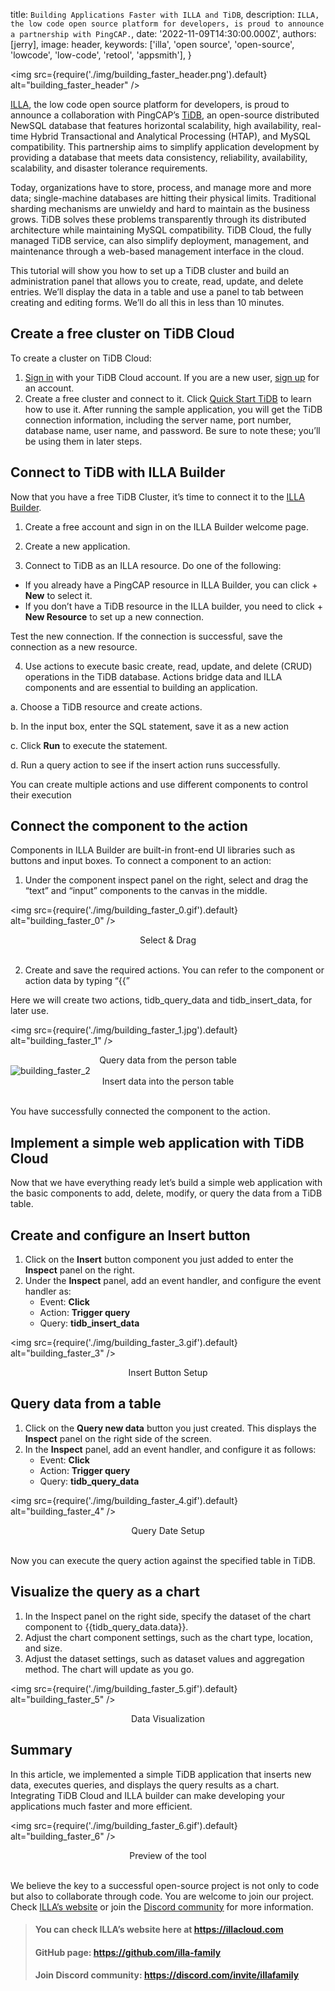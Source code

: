 
  title: `Building Applications Faster with ILLA and TiDB`,
  description: `ILLA, the low code open source platform for developers, is proud to announce a partnership with PingCAP.`,
  date: '2022-11-09T14:30:00.000Z',
  authors: [jerry],
  image: header,
  keywords: ['illa', 'open source', 'open-source', 'lowcode', 'low-code', 'retool', 'appsmith'],
}

<img
  src={require('./img/building_faster_header.png').default}
  alt="building_faster_header"
/>

[ILLA](https://www.illacloud.com/), the low code open source platform for developers, is proud to announce a collaboration with PingCAP’s [TiDB](https://www.pingcap.com/tidb/), an open-source distributed NewSQL database that features horizontal scalability, high availability, real-time Hybrid Transactional and Analytical Processing (HTAP), and MySQL compatibility. This partnership aims to simplify application development by providing a database that meets data consistency, reliability, availability, scalability, and disaster tolerance requirements.

Today, organizations have to store, process, and manage more and more data; single-machine databases are hitting their physical limits. Traditional sharding mechanisms are unwieldy and hard to maintain as the business grows. TiDB solves these problems transparently through its distributed architecture while maintaining MySQL compatibility. TiDB Cloud, the fully managed TiDB service, can also simplify deployment, management, and maintenance through a web-based management interface in the cloud.

This tutorial will show you how to set up a TiDB cluster and build an administration panel that allows you to create, read, update, and delete entries. We’ll display the data in a table and use a panel to tab between creating and editing forms. We’ll do all this in less than 10 minutes.

## Create a free cluster on TiDB Cloud
To create a cluster on TiDB Cloud:

1. [Sign in](https://tidbcloud.com/) with your TiDB Cloud account. If you are a new user, [sign up](https://tidbcloud.com/free-trial/) for an account.
2. Create a free cluster and connect to it. Click [Quick Start TiDB](https://docs.pingcap.com/tidb/dev/dev-guide-build-cluster-in-cloud) to learn how to use it. After running the sample application, you will get the TiDB connection information, including the server name, port number, database name, user name, and password. Be sure to note these; you’ll be using them in later steps.


## Connect to TiDB with ILLA Builder
Now that you have a free TiDB Cluster, it’s time to connect it to the [ILLA Builder](https://github.com/illa-family/illa-builder).

1. Create a free account and sign in on the ILLA Builder welcome page.

2. Create a new application.

3. Connect to TiDB as an ILLA resource. Do one of the following:
  <ul>
    <li>If you already have a PingCAP resource in ILLA Builder, you can click + <strong>New</strong>  to select it.</li>
    <li>If you don’t have a TiDB resource in the ILLA builder, you need to click + <strong>New Resource</strong> to set up a new connection.</li>
  </ul>

Test the new connection. If the connection is successful, save the connection as a new resource.

4. Use actions to execute basic create, read, update, and delete (CRUD) operations in the TiDB database. Actions bridge data and ILLA components and are essential to building an application.

  a. Choose a TiDB resource and create actions.
  
  b. In the input box, enter the SQL statement, save it as a new action
  
  c. Click **Run** to execute the statement.
  
  d. Run a query action to see if the insert action runs successfully.

You can create multiple actions and use different components to control their execution

## Connect the component to the action
Components in ILLA Builder are built-in front-end UI libraries such as buttons and input boxes. To connect a component to an action:

1. Under the component inspect panel on the right, select and drag the “text” and “input” components to the canvas in the middle.

<img
  src={require('./img/building_faster_0.gif').default}
  alt="building_faster_0"
/>
<center style={{whiteSpace: 'break-spaces'}}>
  <figcaption>
    Select & Drag
  </figcaption>
</center>
<br />

2. Create and save the required actions. You can refer to the component or action data by typing “{{”

Here we will create two actions, tidb_query_data and tidb_insert_data, for later use.

<img
  src={require('./img/building_faster_1.jpg').default}
  alt="building_faster_1"
/>
<center style={{whiteSpace: 'break-spaces'}}>
  <figcaption>
    Query data from the person table
  </figcaption>
</center>
<img
  src={require('./img/building_faster_2.jpg').default}
  alt="building_faster_2"
/>
<center style={{whiteSpace: 'break-spaces'}}>
  <figcaption>
    Insert data into the person table
  </figcaption>
</center>
<br />

You have successfully connected the component to the action.

## Implement a simple web application with TiDB Cloud
Now that we have everything ready let’s build a simple web application with the basic components to add, delete, modify, or query the data from a TiDB table.

## Create and configure an Insert button
1. Click on the **Insert** button component you just added to enter the **Inspect** panel on the right.
2. Under the **Inspect** panel, add an event handler, and configure the event handler as:
    - Event: **Click**
    - Action: **Trigger query**
    - Query: **tidb_insert_data**

<img
  src={require('./img/building_faster_3.gif').default}
  alt="building_faster_3"
/>
<center style={{whiteSpace: 'break-spaces'}}>
  <figcaption>
    Insert Button Setup
  </figcaption>
</center>

## Query data from a table
1. Click on the **Query new data** button you just created. This displays the **Inspect** panel on the right side of the screen.
2. In the **Inspect** panel, add an event handler, and configure it as follows:
    - Event: **Click**
    - Action: **Trigger query**
    - Query: **tidb_query_data**

<img
  src={require('./img/building_faster_4.gif').default}
  alt="building_faster_4"
/>
<center style={{whiteSpace: 'break-spaces'}}>
  <figcaption>
    Query Date Setup
  </figcaption>
</center>
<br />

Now you can execute the query action against the specified table in TiDB.

## Visualize the query as a chart
1. In the Inspect panel on the right side, specify the dataset of the chart component to {{tidb_query_data.data}}.
2. Adjust the chart component settings, such as the chart type, location, and size.
3. Adjust the dataset settings, such as dataset values and aggregation method. The chart will update as you go.

<img
  src={require('./img/building_faster_5.gif').default}
  alt="building_faster_5"
/>
<center style={{whiteSpace: 'break-spaces'}}>
  <figcaption>
    Data Visualization
  </figcaption>
</center>

## Summary
In this article, we implemented a simple TiDB application that inserts new data, executes queries, and displays the query results as a chart. Integrating TiDB Cloud and ILLA builder can make developing your applications much faster and more efficient.

<img
  src={require('./img/building_faster_6.gif').default}
  alt="building_faster_6"
/>
<center style={{whiteSpace: 'break-spaces'}}>
  <figcaption>
    Preview of the tool
  </figcaption>
</center>

<br />

We believe the key to a successful open-source project is not only to code but also to collaborate through code. You are welcome to join our project. Check [ILLA’s website](https://www.illacloud.com) or join the [Discord community](https://discord.com/invite/illafamily) for more information.


> #### You can check ILLA’s website here at https://illacloud.com
> #### GitHub page: https://github.com/illa-family
> #### Join Discord community: https://discord.com/invite/illafamily

  
